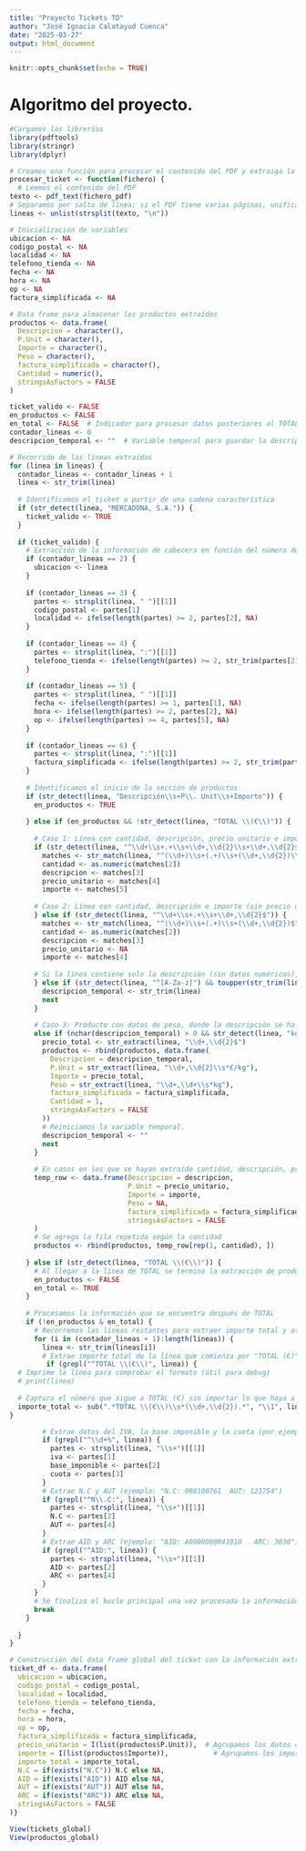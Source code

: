 ```yaml
---
title: "Proyecto Tickets TD"
author: "José Ignacio Calatayud Cuenca"
date: "2025-03-27"
output: html_document
---
```


```r
knitr::opts_chunk$set(echo = TRUE)
```

# Algoritmo del proyecto. 


```r

#Cargamos las librerías
library(pdftools)
library(stringr)
library(dplyr)

```


```r
  
# Creamos una función para procesar el contenido del PDF y extraiga la información
procesar_ticket <- function(fichero) {
  # Leemos el contenido del PDF
texto <- pdf_text(fichero_pdf)
# Separamos por salto de línea; si el PDF tiene varias páginas, unificamos todas las líneas
lineas <- unlist(strsplit(texto, "\n"))

# Inicialización de variables
ubicacion <- NA
codigo_postal <- NA
localidad <- NA
telefono_tienda <- NA
fecha <- NA
hora <- NA
op <- NA
factura_simplificada <- NA

# Data frame para almacenar los productos extraídos
productos <- data.frame(
  Descripcion = character(), 
  P.Unit = character(), 
  Importe = character(), 
  Peso = character(), 
  factura_simplificada = character(),
  Cantidad = numeric(),
  stringsAsFactors = FALSE
)

ticket_valido <- FALSE
en_productos <- FALSE
en_total <- FALSE  # Indicador para procesar datos posteriores al TOTAL
contador_lineas <- 0
descripcion_temporal <- ""  # Variable temporal para guardar la descripción cuando ésta se encuentra en una línea separada

# Recorrido de las líneas extraídas
for (linea in lineas) {
  contador_lineas <- contador_lineas + 1
  linea <- str_trim(linea)
  
  # Identificamos el ticket a partir de una cadena característica
  if (str_detect(linea, "MERCADONA, S.A.")) {
    ticket_valido <- TRUE
  }
  
  if (ticket_valido) {
    # Extracción de la información de cabecera en función del número de línea
    if (contador_lineas == 2) {
      ubicacion <- linea
    }
    
    if (contador_lineas == 3) {
      partes <- strsplit(linea, " ")[[1]]
      codigo_postal <- partes[1]
      localidad <- ifelse(length(partes) >= 2, partes[2], NA)
    }
    
    if (contador_lineas == 4) {
      partes <- strsplit(linea, ":")[[1]]
      telefono_tienda <- ifelse(length(partes) >= 2, str_trim(partes[2]), NA)
    }
    
    if (contador_lineas == 5) {
      partes <- strsplit(linea, " ")[[1]]
      fecha <- ifelse(length(partes) >= 1, partes[1], NA)
      hora <- ifelse(length(partes) >= 2, partes[2], NA)
      op <- ifelse(length(partes) >= 4, partes[5], NA)
    }
    
    if (contador_lineas == 6) {
      partes <- strsplit(linea, ":")[[1]]
      factura_simplificada <- ifelse(length(partes) >= 2, str_trim(partes[2]), NA)
    }
    
    # Identificamos el inicio de la sección de productos
    if (str_detect(linea, "Descripción\\s+P\\. Unit\\s+Importe")) {
      en_productos <- TRUE
      
    } else if (en_productos && !str_detect(linea, "TOTAL \\(€\\)")) {
      
      # Caso 1: Línea con cantidad, descripción, precio unitario e importe
      if (str_detect(linea, "^\\d+\\s+.+\\s+\\d+,\\d{2}\\s+\\d+,\\d{2}$")) {
        matches <- str_match(linea, "^(\\d+)\\s+(.+)\\s+(\\d+,\\d{2})\\s+(\\d+,\\d{2})$")
        cantidad <- as.numeric(matches[2])
        descripcion <- matches[3]
        precio_unitario <- matches[4]
        importe <- matches[5]
      
      # Caso 2: Línea con cantidad, descripción e importe (sin precio unitario)
      } else if (str_detect(linea, "^\\d+\\s+.+\\s+\\d+,\\d{2}$")) {
        matches <- str_match(linea, "^(\\d+)\\s+(.+)\\s+(\\d+,\\d{2})$")
        cantidad <- as.numeric(matches[2])
        descripcion <- matches[3]
        precio_unitario <- NA
        importe <- matches[4]
      
      # Si la línea contiene solo la descripción (sin datos numéricos), se almacena temporalmente
      } else if (str_detect(linea, "^[A-Za-z]") && toupper(str_trim(linea)) != "PESCADO") {
        descripcion_temporal <- str_trim(linea)
        next
      }
      
      # Caso 3: Producto con datos de peso, donde la descripción se ha extraído previamente.
      else if (nchar(descripcion_temporal) > 0 && str_detect(linea, "kg.*\\d+,\\d{2}$")) {
        precio_total <- str_extract(linea, "\\d+,\\d{2}$")
        productos <- rbind(productos, data.frame(
          Descripcion = descripcion_temporal,
          P.Unit = str_extract(linea, "\\d+,\\d{2}\\s*€/kg"),
          Importe = precio_total,
          Peso = str_extract(linea, "\\d+,\\d+\\s*kg"),
          factura_simplificada = factura_simplificada,
          Cantidad = 1,
          stringsAsFactors = FALSE
        ))
        # Reiniciamos la variable temporal.
        descripcion_temporal <- ""
        next
      }
      
      # En casos en los que se hayan extraído cantidad, descripción, precio unitario e importe
      temp_row <- data.frame(Descripcion = descripcion,
                             P.Unit = precio_unitario,
                             Importe = importe,
                             Peso = NA,
                             factura_simplificada = factura_simplificada,
                             stringsAsFactors = FALSE
      )
      # Se agrega la fila repetida según la cantidad
      productos <- rbind(productos, temp_row[rep(1, cantidad), ])
      
    } else if (str_detect(linea, "TOTAL \\(€\\)")) {
      # Al llegar a la línea de TOTAL se termina la extracción de productos
      en_productos <- FALSE
      en_total <- TRUE
    }
    
    # Procesamos la información que se encuentra después de TOTAL
    if (!en_productos & en_total) {
      # Recorremos las líneas restantes para extraer importe total y otros datos
      for (i in (contador_lineas + 1):length(lineas)) {
        linea <- str_trim(lineas[i])
        # Extrae importe total de la línea que comienza por "TOTAL (€)"
         if (grepl("^TOTAL \\(€\\)", linea)) {
  # Imprime la línea para comprobar el formato (útil para debug)
  # print(linea)
  
  # Captura el número que sigue a TOTAL (€) sin importar lo que haya a continuación
  importe_total <- sub(".*TOTAL \\(€\\)\\s*(\\d+,\\d{2}).*", "\\1", linea)
}

        # Extrae datos del IVA, la base imponible y la cuota (por ejemplo: "0% 21,06 0,00")
        if (grepl("^\\d+%", linea)) {
          partes <- strsplit(linea, "\\s+")[[1]]
          iva <- partes[1]
          base_imponible <- partes[2]
          cuota <- partes[3]
        }
        # Extrae N.C y AUT (ejemplo: "N.C: 098100761  AUT: 123754")
        if (grepl("^N\\.C:", linea)) {
          partes <- strsplit(linea, "\\s+")[[1]]
          N.C <- partes[2]
          AUT <- partes[4] 
        }
        # Extrae AID y ARC (ejemplo: "AID: A0000000041010   ARC: 3030")
        if (grepl("^AID:", linea)) {
          partes <- strsplit(linea, "\\s+")[[1]]
          AID <- partes[2]
          ARC <- partes[4]
        }
      }
      # Se finaliza el bucle principal una vez procesada la información posterior al TOTAL
      break
    }
    
  }
}

# Construcción del data frame global del ticket con la información extraída.
ticket_df <- data.frame(
  ubicacion = ubicacion,
  codigo_postal = codigo_postal,
  localidad = localidad,
  telefono_tienda = telefono_tienda,
  fecha = fecha,
  hora = hora,
  op = op,
  factura_simplificada = factura_simplificada,
  precio_unitario = I(list(productos$P.Unit)),  # Agrupamos los datos de precio unitario del producto
  importe = I(list(productos$Importe)),           # Agrupamos los importes
  importe_total = importe_total,
  N.C = if(exists("N.C")) N.C else NA,
  AID = if(exists("AID")) AID else NA,
  AUT = if(exists("AUT")) AUT else NA,
  ARC = if(exists("ARC")) ARC else NA,
  stringsAsFactors = FALSE
)}

View(tickets_global)
View(productos_global)

```

